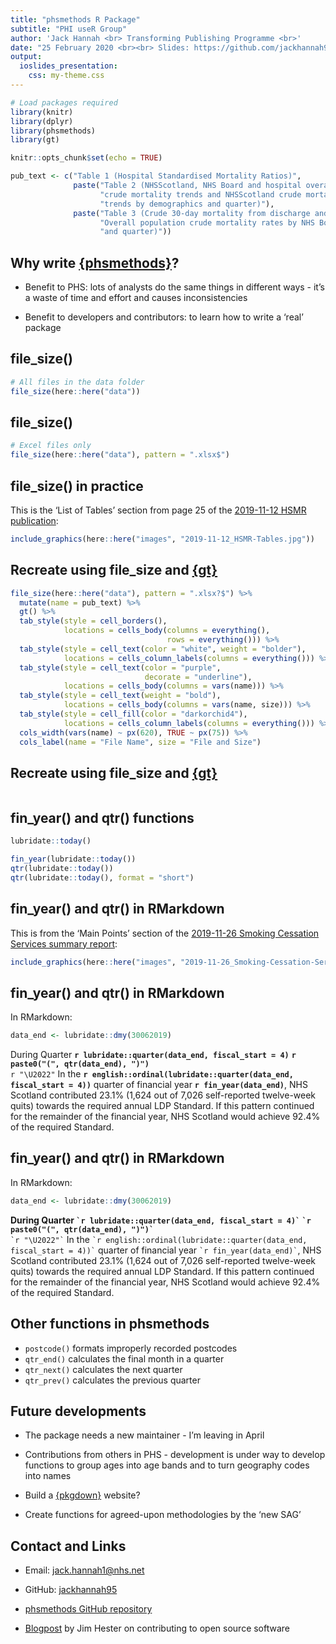 ```yaml
---
title: "phsmethods R Package"
subtitle: "PHI useR Group"
author: 'Jack Hannah <br> Transforming Publishing Programme <br>'
date: "25 February 2020 <br><br> Slides: https://github.com/jackhannah95/phsmethods-useR"
output:
  ioslides_presentation:
    css: my-theme.css
---
```


```r
# Load packages required
library(knitr)
library(dplyr)
library(phsmethods)
library(gt)

knitr::opts_chunk$set(echo = TRUE)

pub_text <- c("Table 1 (Hospital Standardised Mortality Ratios)",
              paste("Table 2 (NHSScotland, NHS Board and hospital overall", 
                    "crude mortality trends and NHSScotland crude mortality", 
                    "trends by demographics and quarter)"),
              paste("Table 3 (Crude 30-day mortality from discharge and", 
                    "Overall population crude mortality rates by NHS Board", 
                    "and quarter)"))
```

## Why write [{phsmethods}](https://github.com/Health-SocialCare-Scotland/phsmethods)?

- Benefit to PHS: lots of analysts do the same things in different ways - it's a waste of time and effort and causes inconsistencies

- Benefit to developers and contributors: to learn how to write a 'real' package

## file_size()
```r
# All files in the data folder
file_size(here::here("data"))
```

## file_size()
```r
# Excel files only
file_size(here::here("data"), pattern = ".xlsx$")
```

## file_size() in practice
This is the 'List of Tables' section from page 25 of the [2019-11-12 HSMR publication](https://www.isdscotland.org/Health-Topics/Quality-Indicators/Publications/2019-11-12/2019-11-12-HSMR-Report.pdf):

```r
include_graphics(here::here("images", "2019-11-12_HSMR-Tables.jpg"))
```

## Recreate using file_size and [{gt}](https://github.com/rstudio/gt)
```r
file_size(here::here("data"), pattern = ".xlsx?$") %>%
  mutate(name = pub_text) %>%
  gt() %>%
  tab_style(style = cell_borders(),
            locations = cells_body(columns = everything(),
                                   rows = everything())) %>%
  tab_style(style = cell_text(color = "white", weight = "bolder"),
            locations = cells_column_labels(columns = everything())) %>%
  tab_style(style = cell_text(color = "purple", 
                              decorate = "underline"),
            locations = cells_body(columns = vars(name))) %>%
  tab_style(style = cell_text(weight = "bold"),
            locations = cells_body(columns = vars(name, size))) %>%
  tab_style(style = cell_fill(color = "darkorchid4"),
            locations = cells_column_labels(columns = everything())) %>%
  cols_width(vars(name) ~ px(620), TRUE ~ px(75)) %>%
  cols_label(name = "File Name", size = "File and Size")
```

## Recreate using file_size and [{gt}](https://github.com/rstudio/gt)

```r
```

## fin_year() and qtr() functions

```r
lubridate::today()

fin_year(lubridate::today())
qtr(lubridate::today())
qtr(lubridate::today(), format = "short")
```

## fin_year() and qtr() in RMarkdown

This is from the 'Main Points' section of the [2019-11-26 Smoking Cessation Services summary report](https://www.isdscotland.org/Health-Topics/Public-Health/Publications/2019-11-26/2019-11-26-SmokingCessationLDPstandard-Summary.pdf?):

```r
include_graphics(here::here("images", "2019-11-26_Smoking-Cessation-Services.jpg"))
```

## fin_year() and qtr() in RMarkdown

In RMarkdown:

```r
data_end <- lubridate::dmy(30062019)
```

During Quarter **`r lubridate::quarter(data_end, fiscal_start = 4)`** **`r paste0("(", qtr(data_end), ")")`**  
`r "\U2022"` In the **`r english::ordinal(lubridate::quarter(data_end, fiscal_start = 4))`** quarter of financial year **`r fin_year(data_end)`**, NHS Scotland contributed 23.1% (1,624 out of 7,026 self-reported twelve-week quits) towards the required annual LDP Standard. If this pattern continued for the remainder of the financial year, NHS Scotland would achieve 92.4% of the required Standard.

## fin_year() and qtr() in RMarkdown

In RMarkdown:

```r
data_end <- lubridate::dmy(30062019)
```

**During Quarter `` `r
lubridate::quarter(data_end, fiscal_start = 4)` `` `` `r
paste0("(", qtr(data_end), ")")` ``**  
`` `r
"\U2022"` `` In the `` `r
english::ordinal(lubridate::quarter(data_end, fiscal_start = 4))` `` quarter of financial year `` `r
fin_year(data_end)` ``, NHS Scotland contributed 23.1% (1,624 out of 7,026 self-reported twelve-week quits) towards the required annual LDP Standard. If this pattern continued for the remainder of the financial year, NHS Scotland would achieve 92.4% of the required Standard.

## Other functions in phsmethods

- `postcode()` formats improperly recorded postcodes
- `qtr_end()` calculates the final month in a quarter
- `qtr_next()` calculates the next quarter
- `qtr_prev()` calculates the previous quarter

## Future developments

- The package needs a new maintainer - I'm leaving in April

- Contributions from others in PHS - development is under way to develop functions to group ages into age bands and to turn geography codes into names

- Build a [{pkgdown}](https://pkgdown.r-lib.org/) website?

- Create functions for agreed-upon methodologies by the 'new SAG'

## Contact and Links

- Email: [jack.hannah1@nhs.net](mailto:jack.hannah1@nhs.net)

- GitHub: [jackhannah95](https://github.com/jackhannah95)

- [phsmethods GitHub repository](https://github.com/Health-SocialCare-Scotland/phsmethods)

- [Blogpost](https://www.tidyverse.org/blog/2017/08/contributing/) by Jim Hester on contributing to open source software